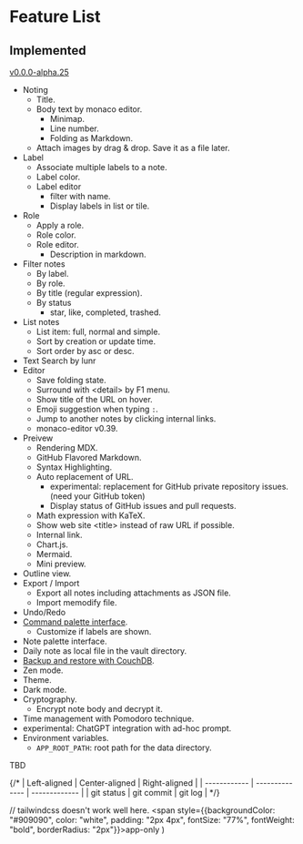 # Feature List

## Implemented
[v0.0.0-alpha.25](https://github.com/memodify/memodify.github.io/releases/tag/v0.0.0-alpha.25)

- Noting
    - Title.
    - Body text by monaco editor.
        - Minimap.
        - Line number.
        - Folding as Markdown.
    - Attach images by drag & drop. Save it as a file later.
- Label
    - Associate multiple labels to a note.
    - Label color.
    - Label editor
        - filter with name.
        - Display labels in list or tile.
- Role
    - Apply a role.
    - Role color.
    - Role editor.
        - Description in markdown.
- Filter notes
    - By label.
    - By role.
    - By title (regular expression).
    - By status
        - star, like, completed, trashed.
- List notes
    - List item: full, normal and simple.
    - Sort by creation or update time.
    - Sort order by asc or desc.
- Text Search by lunr
- Editor
    - Save folding state.
    - Surround with \<detail> by F1 menu.
    - Show title of the URL on hover.
    - Emoji suggestion when typing `:`.
    - Jump to another notes by clicking internal links.
    - monaco-editor v0.39.
- Preivew
    - Rendering MDX.
    - GitHub Flavored Markdown.
    - Syntax Highlighting.
    - Auto replacement of URL.
        - <a id="replaceurlprivaterepository" />experimental: replacement for GitHub private repository issues. (need your GitHub token)
        - Display status of GitHub issues and pull requests.
    - Math expression with KaTeX.
    - Show web site \<title> instead of raw URL if possible.
    - Internal link.
    - Chart.js.
    - Mermaid.
    - Mini preview.
- Outline view.
- Export / Import
    - Export all notes including attachments as JSON file.
    - Import memodify file.
- Undo/Redo
- [Command palette interface](/docs/#command-palette).
    - Customize if labels are shown.
- Note palette interface.
- Daily note as local file in the vault directory. <AppTag />
- [Backup and restore with CouchDB](/docs/#couchdb).
- Zen mode.
- Theme.
- Dark mode.
- Cryptography.
    - Encrypt note body and decrypt it.
- Time management with Pomodoro technique.
- experimental: ChatGPT integration with ad-hoc prompt.
- Environment variables.
  * `APP_ROOT_PATH`: root path for the data directory.

TBD

{/* | Left-aligned | Center-aligned | Right-aligned |
| ------------ | -------------- | ------------- |
| git status   | git commit     | git log       | */}

  // tailwindcss doesn't work well here.
  <span style={{backgroundColor: "#909090", color: "white", padding: "2px 4px", fontSize: "77%", fontWeight: "bold", borderRadius: "2px"}}>app-only</span>
)
